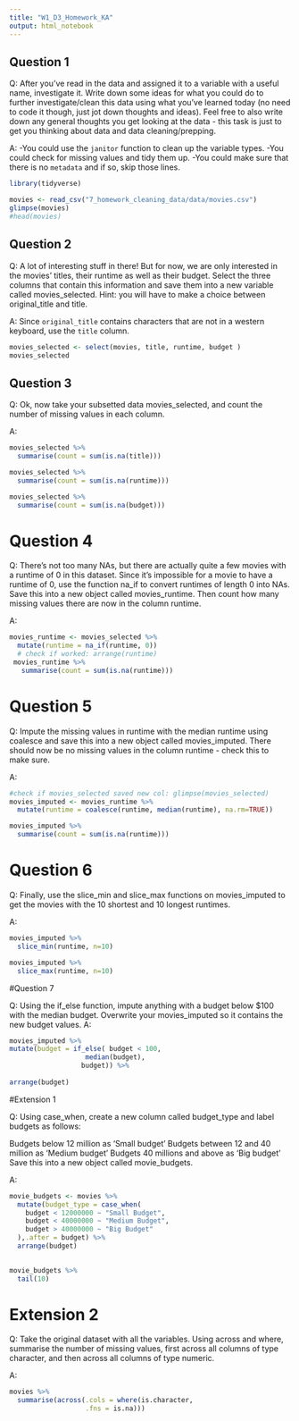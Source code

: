 ```yaml
---
title: "W1_D3_Homework_KA"
output: html_notebook
---
```


## Question 1

Q: After you've read in the data and assigned it to a variable with a useful name, investigate it. Write down some ideas for what you could do to further investigate/clean this data using what you've learned today (no need to code it though, just jot down thoughts and ideas). Feel free to also write down any general thoughts you get looking at the data - this task is just to get you thinking about data and data cleaning/prepping. 

A: 
-You could use the  `janitor` function to clean up the variable types. 
-You could check for missing values and tidy them up. 
-You could make sure that there is no `metadata` and if so, skip those lines.


```r
library(tidyverse)
```

```r
movies <- read_csv("7_homework_cleaning_data/data/movies.csv")
glimpse(movies)
#head(movies)
```

## Question 2

Q: A lot of interesting stuff in there! But for now, we are only interested in the movies' titles, their runtime as well as their budget. Select the three columns that contain this information and save them into a new variable called movies_selected. Hint: you will have to make a choice between original_title and title.

A: Since `original_title` contains characters that are not in a western keyboard, use the `title` column.

```r
movies_selected <- select(movies, title, runtime, budget )
movies_selected
```

## Question 3

Q: Ok, now take your subsetted data movies_selected, and count the number of missing values in each column.

A: 

```r
movies_selected %>% 
  summarise(count = sum(is.na(title)))

```

```r
movies_selected %>% 
  summarise(count = sum(is.na(runtime)))

```

```r

movies_selected %>% 
  summarise(count = sum(is.na(budget)))
```

# Question 4
Q: There’s not too many NAs, but there are actually quite a few movies with a runtime of 0 in this dataset. Since it’s impossible for a movie to have a runtime of 0, use the function na_if to convert runtimes of length 0 into NAs. Save this into a new object called movies_runtime. Then count how many missing values there are now in the column runtime.

A: 
```r
movies_runtime <- movies_selected %>% 
  mutate(runtime = na_if(runtime, 0))
  # check if worked: arrange(runtime)
 movies_runtime %>% 
   summarise(count = sum(is.na(runtime)))


```


# Question 5
Q: Impute the missing values in runtime with the median runtime using coalesce and save this into a new object called movies_imputed. There should now be no missing values in the column runtime - check this to make sure.

A:

```r
#check if movies_selected saved new col: glimpse(movies_selected)
movies_imputed <- movies_runtime %>% 
  mutate(runtime = coalesce(runtime, median(runtime), na.rm=TRUE))

movies_imputed %>% 
  summarise(count = sum(is.na(runtime)))
```
# Question 6
Q: Finally, use the slice_min and slice_max functions on movies_imputed to get the movies with the 10 shortest and 10 longest runtimes.

A: 

```r
movies_imputed %>% 
  slice_min(runtime, n=10)
```


```r
movies_imputed %>% 
  slice_max(runtime, n=10)
```


#Question 7

Q:  Using the if_else function, impute anything with a budget below $100 with the median budget. Overwrite your movies_imputed     so it contains the new budget values.
A:

```r
movies_imputed %>% 
mutate(budget = if_else( budget < 100,
                   median(budget),
                  budget)) %>% 
  
arrange(budget)
```

#Extension 1

Q: Using case_when, create a new column called budget_type and label budgets as follows:

Budgets below 12 million as ‘Small budget’
Budgets between 12 and 40 million as ‘Medium budget’
Budgets 40 millions and above as ‘Big budget’
Save this into a new object called movie_budgets.

A:
```r
movie_budgets <- movies %>% 
  mutate(budget_type = case_when(
    budget < 12000000 ~ "Small Budget",
    budget < 40000000 ~ "Medium Budget",
    budget > 40000000 ~ "Big Budget"
  ),.after = budget) %>% 
  arrange(budget)

  
movie_budgets %>% 
  tail(10)
```
# Extension 2

Q: Take the original dataset with all the variables. Using across and where, summarise the number of missing values, first across all columns of type character, and then across all columns of type numeric.

A: 
```r
movies %>% 
  summarise(across(.cols = where(is.character,
                   .fns = is.na)))
```
